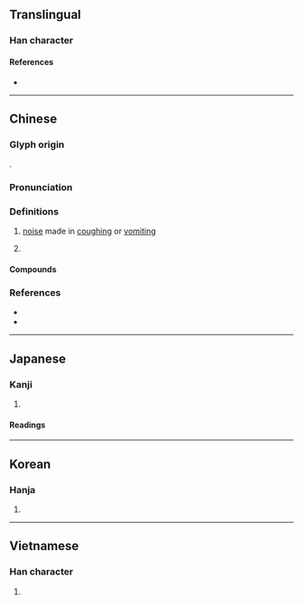{{character info/new}}
==Translingual==

===Han character===
{{Han char|rn=30|rad=口|as=09|sn=12|four=63064|canj=RJHR|ids=⿰口客}}

====References====
* {{Han ref|kx=0197.100|dkj=03896|dj=0418.310|hdz=10662.060|uh=5580|ud=21888|bh=B3D8|bd=46040}}

----

==Chinese==
{{zh-forms}}

===Glyph origin===
{{Han etym}}
{{Han compound|口|客|ls=psc|c1=s|c2=p|t1=mouth|}}.

===Pronunciation===
{{zh-pron
|m=kà,kā,kè
|c=haak3,kaa1,haak1,kaa3
|mc=y
|oc=y
|cat=v
}}

===Definitions===
{{zh-hanzi}}

# {{lb|zh|onomatopoeia}} [[noise]] made in [[coughing]] or [[vomiting]]
# {{n-g|Used in transliterations.}}

====Compounds====
{{zh-der|喀什噶爾|喀什米爾|喀喀|喀嚓|喀布爾|喀布爾河|喀拉蚩|喀血|喀麥隆|嘁哩喀喳|宗喀巴|布喀河|布那喀|廓爾喀人|日喀則|達喀爾|布喀達坂峰}}

===References===
* {{R:twedu|A00621}}
* {{R:yue:Hanzi}}

----

==Japanese==

===Kanji===
{{ja-kanji|grade=|rs=口09}}

# {{rfdef|ja|sort=口09}}

====Readings====
{{ja-readings
|on=かく
|kun=は-く
}}

----

==Korean==

===Hanja===
{{ko-hanja|hangeul=객|rv=gaek|mr=kaek|y=kayk}}

# {{rfdef|ko|sort=口09}}

----

==Vietnamese==

===Han character===
{{vi-hantu|[[khách]], [[ca]]|rs=口09}}

# {{rfdef|vi|sort=口09}}